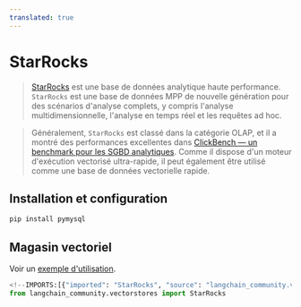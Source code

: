 ```yaml
---
translated: true
---
```


# StarRocks

>[StarRocks](https://www.starrocks.io/) est une base de données analytique haute performance.
`StarRocks` est une base de données MPP de nouvelle génération pour des scénarios d'analyse complets, y compris l'analyse multidimensionnelle, l'analyse en temps réel et les requêtes ad hoc.

>Généralement, `StarRocks` est classé dans la catégorie OLAP, et il a montré des performances excellentes dans [ClickBench — un benchmark pour les SGBD analytiques](https://benchmark.clickhouse.com/). Comme il dispose d'un moteur d'exécution vectorisé ultra-rapide, il peut également être utilisé comme une base de données vectorielle rapide.

## Installation et configuration

```bash
pip install pymysql
```

## Magasin vectoriel

Voir un [exemple d'utilisation](/docs/integrations/vectorstores/starrocks).

```python
<!--IMPORTS:[{"imported": "StarRocks", "source": "langchain_community.vectorstores", "docs": "https://api.python.langchain.com/en/latest/vectorstores/langchain_community.vectorstores.starrocks.StarRocks.html", "title": "StarRocks"}]-->
from langchain_community.vectorstores import StarRocks
```
